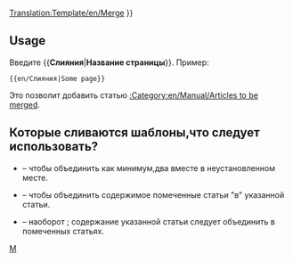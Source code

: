 <noinclude>[[Translation:Template/en/Merge]]</noinclude>
{{en/Ambox| type  = move
| image = en/Manual/Merge.png
| text  =  {{#IF: {{{1|}}} |It has been suggested that this article or section be <span class="plainlinks">[http://en.wikipedia.org/wiki/Wikipedia:Merging merged]</span> with<!--
--> ''[[:{{{1}}}|{{{1}}}]]''. ([[:{{NAMESPACE}} talk:{{{1}}}|Discuss]]) | Страница,имя было поставлено, исправить или удалить шаблон
}} }}<includeonly>{{{2|[[Category:en/Manual/Articles to be merged|{{PAGENAME}}]]}}}</includeonly><noinclude>

==Usage==
Введите <nowiki>{{</nowiki>'''Слияния'''|'''Название страницы'''<nowiki>}}</nowiki>. Пример:
<pre>{{en/Слияния|Some page}}</pre>
Это позволит добавить статью [[:Category:en/Manual/Articles to be merged]].

== Которые сливаются шаблоны,что следует использовать? ==
* {{en/S|ru/Archive/Community/Users/Слияния}} &ndash; чтобы объединить как минимум,два вместе в неустановленном месте.
* {{en/S|en/Mergeto}} &ndash; чтобы объединить содержимое помеченные статьи "в" указанной статьи.
* {{en/S|en/Mergefrom}} &ndash; наоборот {{en/S|en/Mergeto}}; содержание указанной статьи следует объединить в помеченных статьях.

[[Category:en/Manual/Base Set/Message boxes|M]]</noinclude>